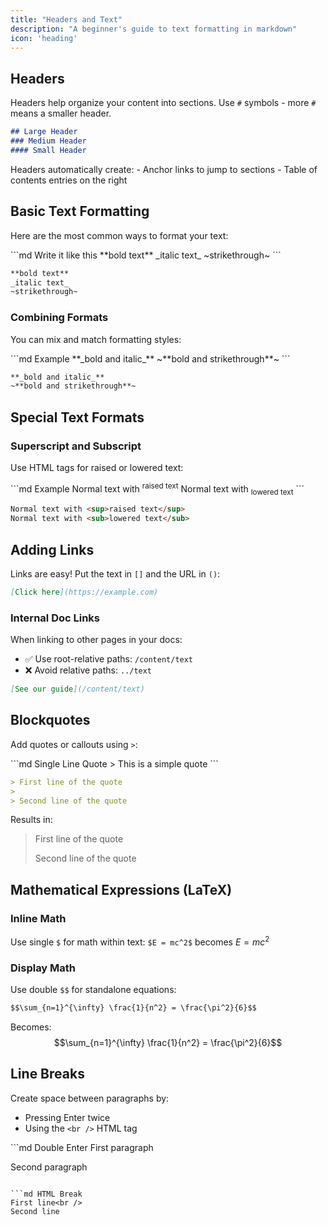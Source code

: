 ```yaml
---
title: "Headers and Text"
description: "A beginner's guide to text formatting in markdown"
icon: 'heading'
---
```


## Headers

Headers help organize your content into sections. Use `#` symbols - more `#` means a smaller header.

```md
## Large Header
### Medium Header
#### Small Header
```

<Tip>
Headers automatically create:
- Anchor links to jump to sections
- Table of contents entries on the right
</Tip>

## Basic Text Formatting

Here are the most common ways to format your text:

<CodeGroup>
  ```md Write it like this
  **bold text**
  _italic text_
  ~strikethrough~
  ```

  ```md It shows up like this
  **bold text**
  _italic text_
  ~strikethrough~
  ```
</CodeGroup>

### Combining Formats

You can mix and match formatting styles:

<CodeGroup>
  ```md Example
  **_bold and italic_**
  ~**bold and strikethrough**~
  ```

  ```md Result
  **_bold and italic_**
  ~**bold and strikethrough**~
  ```
</CodeGroup>

## Special Text Formats

### Superscript and Subscript

Use HTML tags for raised or lowered text:

<CodeGroup>
  ```md Example
  Normal text with <sup>raised text</sup>
  Normal text with <sub>lowered text</sub>
  ```

  ```md Result
  Normal text with <sup>raised text</sup>
  Normal text with <sub>lowered text</sub>
  ```
</CodeGroup>

## Adding Links

Links are easy! Put the text in `[]` and the URL in `()`:

```md
[Click here](https://example.com)
```

### Internal Doc Links

When linking to other pages in your docs:
- ✅ Use root-relative paths: `/content/text`
- ❌ Avoid relative paths: `../text`

```md
[See our guide](/content/text)
```

## Blockquotes

Add quotes or callouts using `>`:

<CodeGroup>
  ```md Single Line Quote
  > This is a simple quote
  ```

  ```md Multi-line Quote
  > First line of the quote
  >
  > Second line of the quote
  ```
</CodeGroup>

Results in:
> First line of the quote
>
> Second line of the quote

## Mathematical Expressions (LaTeX)

### Inline Math
Use single `$` for math within text: `$E = mc^2$` becomes $E = mc^2$

### Display Math
Use double `$$` for standalone equations:

```md
$$\sum_{n=1}^{\infty} \frac{1}{n^2} = \frac{\pi^2}{6}$$
```

Becomes:
$$\sum_{n=1}^{\infty} \frac{1}{n^2} = \frac{\pi^2}{6}$$

## Line Breaks

Create space between paragraphs by:
- Pressing Enter twice
- Using the `<br />` HTML tag

<CodeGroup>
  ```md Double Enter
  First paragraph

  Second paragraph
  ```

  ```md HTML Break
  First line<br />
  Second line
  ```
</CodeGroup>
